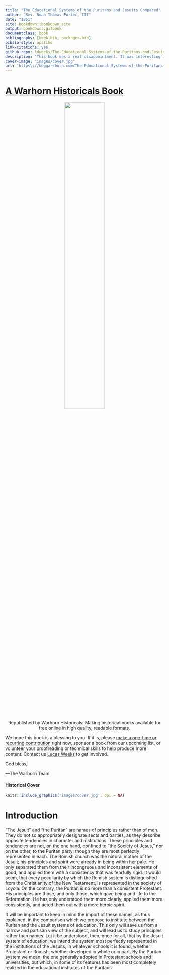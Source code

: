 ```yaml
--- 
title: "The Educational Systems of the Puritans and Jesuits Compared"
author: "Rev. Noah Thomas Porter, III"
date: "1851"
site: bookdown::bookdown_site
output: bookdown::gitbook
documentclass: book
bibliography: [book.bib, packages.bib]
biblio-style: apalike
link-citations: yes
github-repo: ldweeks/The-Educational-Systems-of-the-Puritans-and-Jesuits-Compared
description: "This book was a real disappointment. It was interesting in parts, but it didn't tell me much of anything about the educational system of the Jesuits. It seems like Noah Porter was and is considered to be something of a crank, and that's how he comes off in this essay."
cover-image: "images/cover.jpg"
url: 'https\://beggarsborn.com/The-Educational-Systems-of-the-Puritans-and-Jesuits-Compared/'
---
```


# [A Warhorn Historicals Book](https://historicals.warhornmedia.com/) {-}

<center>

![](images/warhornlogo.png){ width=50% }

Republished by Warhorn Historicals: 
Making historical books available for free online in high quality, readable formats. 

</center>

We hope this book is a blessing to you. If it is, please [make a one-time or recurring contribution](https://warhornmedia.com/give) right now, sponsor a book from our upcoming list, or volunteer your proofreading or technical skills to help produce more content. Contact us [Lucas Weeks](mailto:lucas@beggarsborn.com) to get involved.

God bless,

—The Warhorn Team

#### Historical Cover {-}
```r
knitr::include_graphics('images/cover.jpg', dpi = NA)
```

# Introduction {-}

“The Jesuit” and “the Puritan" are names of principles rather than of men. They do not so appropriately designate sects and parties, as they describe opposite tendencies in character and institutions. These principles and tendencies are not, on the one hand, confined to "the Society of Jesus," nor on the other, to the Puritan party; though they are most perfectly represented in each. The Romish church was the natural mother of the Jesuit; his principles and spirit were already in being within her pale. He only separated them from their incongruous and inconsistent elements of good, and applied them with a consistency that was fearfully rigid. It would seem, that every peculiarity by which the Romish system is distinguished from the Christianity of the New Testament, is represented in the society of Loyola. On the contrary, the Puritan is no more than a consistent Protestant. His principles are those, and only those, which gave being and life to the Reformation. He has only understood them more clearly, applied them more consistently, and acted them out with a more heroic spirit.

It will be important to keep in mind the import of these names, as thus explained, in the comparison which we propose to institute between the Puritan and the Jesuit systems of education. This only will save us from a narrow and partisan view of the subject, and will lead us to study principles rather than names. Let it be understood, then, once for all, that by the Jesuit system of education, we intend the system most perfectly represented in the institutions of the Jesuits, in whatever schools it is found, whether Protestant or Romish, whether developed in whole or in part. By the Puritan system we mean, the one generally adopted in Protestant schools and universities, but which, in some of its features has been most completely realized in the educational institutes of the Puritans.
